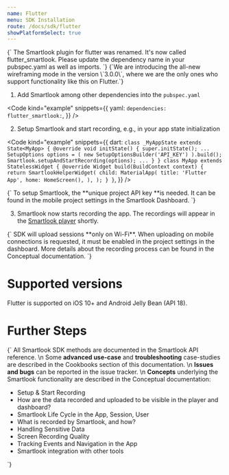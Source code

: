 ```yaml
---
name: Flutter
menu: SDK Installation
route: /docs/sdk/flutter
showPlatformSelect: true
---
```



<Title>Flutter SDK Installation</Title>

<TextBlock kind="important">
{`
The Smartlook plugin for flutter was renamed. It's now called <Link to="https://pub.dev/packages/flutter_smartlook">flutter_smartlook</Link>.
Please update the dependency name in your pubspec.yaml as well as imports.
`}
</TextBlock>

<TextBlock kind="note">
{`We are introducing the all-new wireframing mode in the version \`3.0.0\`, where we are the only ones who support functionality like this on Flutter.`}
</TextBlock>

1. Add Smartlook among other dependencies into the `pubspec.yaml`

<Code
  kind="example"
  snippets={{
    yaml: `
dependencies:
  flutter_smartlook:
`,
  }}
/>

2. Setup Smartlook and start recording, e.g., in your app state initialization

<Code
  kind="example"
  snippets={{
    dart: `
class _MyAppState extends State<MyApp> {
	@override
	void initState() {
		super.initState();
		...
		SetupOptions options = (
                    new SetupOptionsBuilder('API_KEY')
                  ).build();
                Smartlook.setupAndStartRecording(options);
		...
	  }
}
class MyApp extends StatelessWidget {
  @override
  Widget build(BuildContext context) {
    return SmartlookHelperWidget(
      child: MaterialApp(
        title: 'Flutter App',
        home: HomeScreen(),
      ),
    );
  }
}
`,
  }}
/>

<TextBlock kind="important">
{`
To setup Smartlook, the **unique project API key **is needed. It can be found in the mobile project settings in the <Link to="https://app.smartlook.com/settings/projects">Smartlook Dashboard</Link>.
`}
</TextBlock>

3. Smartlook now starts recording the app. The recordings will appear in the [Smartlook player](https://app.smartlook.com/) shortly.

<TextBlock kind="important">
{`
SDK will upload sessions **only on Wi-Fi**. When uploading on mobile connections is requested, it must be enabled in the project settings in the dashboard. More details about the recording process can be found in the <Link to="/docs/sdk/conceptual/when-the-recordings-appear-in-dashboard">Conceptual documentation</Link>.
`}
</TextBlock>

# Supported versions

Flutter is supported on iOS 10+ and Android Jelly Bean (API 18).

# Further Steps

<TextBlock>{`
All Smartlook SDK methods are documented in the <Link to="/docs/sdk/api-reference" platform="flutter">Smartlook API reference</Link>.
\n
Some **advanced use-case** and **troubleshooting** case-studies are described in the Cookbooks section of this documentation.
\n
**Issues and bugs** can be reported in the <Link to="https://github.com/smartlook/smartlook-mobile-issue-tracker">issue tracker</Link>.
\n
**Concepts** underlying the Smartlook functionality are described in the Conceptual documentation:
* <Link to="/docs/sdk/conceptual/setup-and-start-recording" platform="flutter">Setup & Start Recording</Link>
* <Link to="/docs/sdk/conceptual/when-the-recordings-appear-in-dashboard" platform="flutter">How are the data recorded and uploaded to be visible in the player and dashboard?</Link>
* <Link to="/docs/sdk/conceptual/life-cycle-session-user" platform="flutter">Smartlook Life Cycle in the App, Session, User</Link>
* <Link to="/docs/sdk/conceptual/what-and-how-is-recorded" platform="flutter">What is recorded by Smartlook, and how?</Link>
* <Link to="/docs/sdk/conceptual/handling-sensitive-data" platform="flutter">Handling Sensitive Data</Link>
* <Link to="/docs/sdk/conceptual/screen-recording-quality" platform="flutter">Screen Recording Quality</Link>
* Tracking <Link to="/docs/sdk/conceptual/event-tracking" platform="flutter">Events</Link> and <Link to="/docs/sdk/conceptual/recording-navigation" platform="flutter">Navigation</Link> in the App
* <Link to="/docs/sdk/conceptual/integrating-with-other-tools" platform="flutter">Smartlook integration with other tools</Link>
`}</TextBlock>
